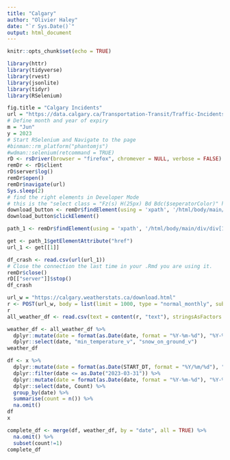 ```yaml
---
title: "Calgary"
author: "Olivier Haley"
date: "`r Sys.Date()`"
output: html_document
---
```


```r
knitr::opts_chunk$set(echo = TRUE)
```


```r
library(httr)
library(tidyverse)
library(rvest)
library(jsonlite)
library(tidyr)
library(RSelenium)
```


```r
fig.title = "Calgary Incidents"
url = "https://data.calgary.ca/Transportation-Transit/Traffic-Incidents/35ra-9556"
# Define month and year of expiry
m = "Jun"
y = 2023
# Start RSelenium and Navigate to the page
#binman::rm_platform("phantomjs")
#wdman::selenium(retcommand = TRUE)
rD <- rsDriver(browser = "firefox", chromever = NULL, verbose = FALSE)
remDr <- rD$client
rD$server$log()
remDr$open()
remDr$navigate(url)
Sys.sleep(2)
# find the right elements in Developer Mode
# this is the "select class = "Fz(s) H(25px) Bd Bdc($seperatorColor)" heading
download_button <- remDr$findElement(using = 'xpath', '/html/body/main/div/div[1]/div/div[1]/div/div/div[1]/div/div[2]/div/div[2]/button')
download_button$clickElement()

path_1 <- remDr$findElement(using = 'xpath', '/html/body/main/div/div[1]/div/div[1]/div/div/div[1]/div/div[2]/div/div[2]/div/section/ul/li[1]/a') 

get <- path_1$getElementAttribute("href")
url_1 <- get[[1]]

df_crash <- read.csv(url(url_1))
# Close the connection the last time in your .Rmd you are using it.
remDr$close()
rD[["server"]]$stop()
df_crash
```

```r
url_w = "https://calgary.weatherstats.ca/download.html"
r <- POST(url_w, body = list(limit = 1000, type = "normal_monthly", submit = "Downlaod", formdata = "ok"), encode = "form") 
r
all_weather_df <- read.csv(text = content(r, "text"), stringsAsFactors = FALSE)
```

```r
weather_df <- all_weather_df %>% 
  dplyr::mutate(date = format(as.Date(date, format = "%Y-%m-%d"), "%Y-%m")) %>% 
  dplyr::select(date, "min_temperature_v", "snow_on_ground_v")
weather_df

```


```r
df <- x %>% 
  dplyr::mutate(date = format(as.Date(START_DT, format = "%Y/%m/%d"), "%Y-%m-%d")) %>% 
  dplyr::filter(date <= as.Date("2023-03-31")) %>% 
  dplyr::mutate(date = format(as.Date(date, format = "%Y-%m-%d"), "%Y-%m")) %>% 
  dplyr::select(date, Count) %>% 
  group_by(date) %>% 
  summarise(count = n()) %>% 
  na.omit()
df
x
```


```r
complete_df <- merge(df, weather_df, by = "date", all = TRUE) %>% 
  na.omit() %>% 
  subset(count!=1)
complete_df
```







